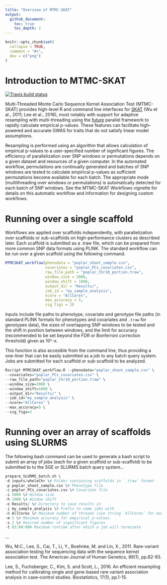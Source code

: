 ```yaml
---
title: "Overview of MTMC-SKAT"
output: 
  github_document:
    toc: true
    toc_depth: 2
---
```


<!-- README.md is generated from README.Rmd. Please edit that file -->

```r
knitr::opts_chunk$set(
  collapse = TRUE,
  comment = "#>",
  dev = c("png")
)
```

# Introduction to MTMC-SKAT

<!-- badges: start -->
[![Travis build status](https://travis-ci.org/naglemi/mtmcskat.svg?branch=master)](https://travis-ci.org/naglemi/mtmcskat)
<!-- badges: end -->

Multi-Threaded Monte Carlo Sequence Kernel Association Test (MTMC-SKAT) provides high-level R and command line interfaces for [SKAT](https://github.com/leeshawn/SKAT) (Wu et al., 2011; Lee et al., 2016), most notably with support for adaptive resampling with multi-threading using the [future](https://github.com/HenrikBengtsson/future) parallel framework to rapidly calculate empirical p-values. These features can facilitate high-powered and accurate GWAS for traits that do not satisfy linear model assumptions. 

Resampling is performed using an algorithm that allows calculation of empirical p-values to a user-specified number of significant figures. The efficiency of parallelization over SNP windows or permutations depends on a given dataset and resources of a given computer. In the automated workflow, permutations are continually generated and batches of SNP windows are tested to calculate empirical p-values as sufficient permutations become available for each batch. The appropriate mode (multithreading over windows or permutations) is automatically detected for each batch of SNP windows. See the MTMC-SKAT Workflows vignette for details on this automatic workflow and information for designing custom workflows.

# Running over a single scaffold

Workflows are applied over scaffolds independently, with parallelization over scaffolds or sub-scaffolds on high-performance clusters as described later. Each scaffold is submitted as a .traw file, which can be prepared from more common SNP data formats using PLINK. The standard workflow can be run over a given scaffold using the following command.

```r
MTMCSKAT_workflow(phenodata = "poplar_shoot_sample.csv",
                  covariates = "poplar_PCs_covariates.csv",
                  raw_file_path = "poplar_Chr10_portion.traw",
                  window_size = 3000,
                  window_shift = 1000,
                  output_dir = "Results/",
                  job_id = "my_sample_analysis",
                  ncore = "AllCores",
                  max_accuracy = 5,
                  sig_figs = 2)
```

Inputs include file paths to phenotype, covariate and genotype file paths (in standard PLINK formats for phenotypes and covariates and `.traw` for genotypes data), the sizes of overlapping SNP windows to be tested and the shift in position between windows, and the limit for accuracy (recommended to be set beyond the FDR or Bonferroni correction threshold) given as 10^-x.

This function is also accesible from the command line, thus providing a one-liner that can be easily submitted as a job to any batch query system. Jobs are submitted for each scaffold or sub-scaffold to be analyzed.

```r
Rscript MTMCSKAT_workflow.R --phenodata="poplar_shoot_sample.csv" \
--covariates="poplar_PCs_covariates.csv" \
--raw_file_path="poplar_Chr10_portion.traw" \
--window_size=3000 \
--window_shift=1000 \
--output_dir="Results/" \
--job_id="my_sample_analysis" \
--ncore="AllCores" \
--max_accuracy=5 \
--sig_figs=2
```

# Running over an array of scaffolds using SLURMS
The following bash command can be used to generate a bash script to submit an array of jobs (each for a given scaffold or sub-scaffold) to be submitted to to the SGE or SLURMS batch query system...

```r
prepare_SLURMS_batch.sh \
-d inputs/wholeChr \# Folder containing scaffolds in `.traw` format
-p poplar_shoot_sample.csv \# Phenotype file
-c poplar_PCs_covariates.csv \# Covariate file
-i 3000 \# Window size
-h 1000 \# Window shift
-o Results/ \# Directory to save results in
-j my_sample_analysis \# Prefix to name jobs with
-n AllCores \# Maximum number of threads (use string `AllCores` for maximum threads)
-m 5 \# Maximum accuracy for empirical p-values
-s 2 \# Desired number of significant figures
-t 01:00:00# Maximum runtime after which a job will terminate
```

...

Wu, M.C., Lee, S., Cai, T., Li, Y., Boehnke, M. and Lin, X., 2011. Rare-variant association testing for sequencing data with the sequence kernel association test. The American Journal of Human Genetics, 89(1), pp.82-93.

Lee, S., Fuchsberger, C., Kim, S. and Scott, L., 2016. An efficient resampling method for calibrating single and gene-based rare variant association analysis in case–control studies. Biostatistics, 17(1), pp.1-15.
